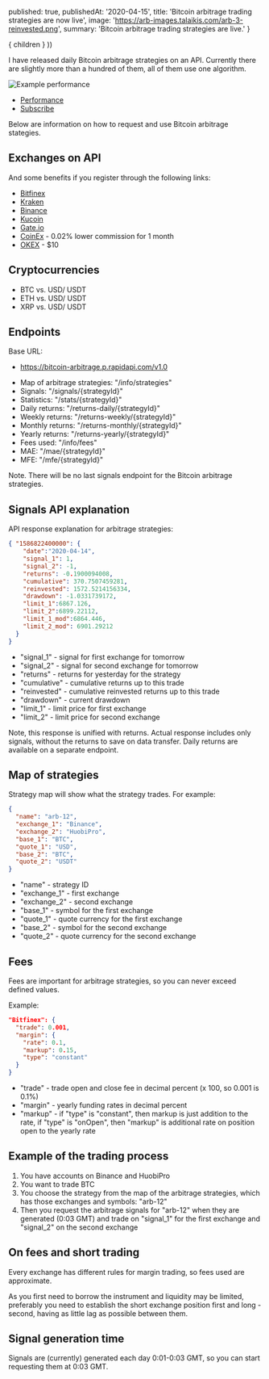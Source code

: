 

  published: true,
  publishedAt: '2020-04-15',
  title: 'Bitcoin arbitrage trading strategies are now live',
  image: 'https://arb-images.talaikis.com/arb-3-reinvested.png',
  summary: 'Bitcoin arbitrage trading strategies are live.'
}

  <BlogPost path={router.pathname} meta={meta}>
    { children }
  </BlogPost>
))

I have released daily Bitcoin arbitrage strategies on an API. Currently there are slightly more than a hundred of them, all of them use one algorithm.

![Example performance](https://arb-images.talaikis.com/arb-3-reinvested.png "Example performance")

- [Performance](/arbitrage-performance)
- [Subscribe](https://rapidapi.com/talaikis.tadas/api/bitcoin-arbitrage/pricing)

Below are information on how to request and use Bitcoin arbitrage stategies.

## Exchanges on API

And some benefits if you register through the following links:

- [Bitfinex](https://www.bitfinex.com/?refcode=yCM0z_QCi)
- [Kraken](https://www.kraken.com/)
- [Binance](https://www.binance.com/)
- [Kucoin](https://www.kucoin.com/?rcode=JhPJxv)
- [Gate.io](https://www.gate.io/ref/2867373)
- [CoinEx](https://www.coinex.com/register?refer_code=n68zq) - 0.02% lower commission for 1 month
- [OKEX](https://www.okex.com/join/1899267) - $10

## Cryptocurrencies

- BTC vs. USD/ USDT
- ETH vs. USD/ USDT
- XRP vs. USD/ USDT

## Endpoints

Base URL:

- https://bitcoin-arbitrage.p.rapidapi.com/v1.0

* Map of arbitrage strategies: "/info/strategies"
* Signals: "/signals/{strategyId}"
* Statistics: "/stats/{strategyId}"
* Daily returns: "/returns-daily/{strategyId}"
* Weekly returns: "/returns-weekly/{strategyId}"
* Monthly returns: "/returns-monthly/{strategyId}"
* Yearly returns: "/returns-yearly/{strategyId}"
* Fees used: "/info/fees"
* MAE: "/mae/{strategyId}"
* MFE: "/mfe/{strategyId}"

Note. There will be no last signals endpoint for the Bitcoin arbitrage strategies.

## Signals API explanation

API response explanation for arbitrage strategies:

```json
{ "1586822400000": {
    "date":"2020-04-14",
    "signal_1": 1,
    "signal_2": -1,
    "returns": -0.1900094008,
    "cumulative": 370.7507459281,
    "reinvested": 1572.5214156334,
    "drawdown": -1.0331739172,
    "limit_1":6867.126,
    "limit_2":6899.22112,
    "limit_1_mod":6864.446,
    "limit_2_mod": 6901.29212
  }
}
```

* "signal_1" - signal for first exchange for tomorrow
* "signal_2" - signal for second exchange for tomorrow
* "returns" - returns for yesterday for the strategy
* "cumulative" - cumulative returns up to this trade
* "reinvested" - cumulative reinvested returns up to this trade
* "drawdown" - current drawdown
* "limit_1" - limit price for first exchange
* "limit_2" - limit price for second exchange

Note, this response is unified with returns. Actual response includes only signals, without the returns to save on data transfer. Daily returns are available on a separate endpoint.

## Map of strategies

Strategy map will show what the strategy trades. For example:

```json
{
  "name": "arb-12",
  "exchange_1": "Binance",
  "exchange_2": "HuobiPro",
  "base_1": "BTC",
  "quote_1": "USD",
  "base_2": "BTC",
  "quote_2": "USDT"
}
```

* "name" - strategy ID
* "exchange_1" - first exchange
* "exchange_2" - second exchange
* "base_1" - symbol for the first exchange 
* "quote_1" - quote currency for the first exchange 
* "base_2" - symbol for the second exchange 
* "quote_2" - quote currency for the second exchange 

## Fees

Fees are important for arbitrage strategies, so you can never exceed defined values.

Example:

```json
"Bitfinex": {
  "trade": 0.001,
  "margin": {
    "rate": 0.1,
    "markup": 0.15,
    "type": "constant"
  }
}
```

* "trade" - trade open and close fee in decimal percent (x 100, so 0.001 is 0.1%)
* "margin" - yearly funding rates in decimal percent
* "markup" - if "type" is "constant", then markup is just addition to the rate, if "type" is "onOpen", then "markup" is additional rate on position open to the yearly rate

## Example of the trading process

1. You have accounts on Binance and HuobiPro
2. You want to trade BTC
3. You choose the strategy from the map of the arbitrage strategies, which has those exchanges and symbols: "arb-12"
4. Then you request the arbitrage signals for "arb-12" when they are generated (0:03 GMT) and trade on "signal_1" for the first exchange and "signal_2" on the second exchange

## On fees and short trading

Every exchange has different rules for margin trading, so fees used are approximate.

As you first need to borrow the instrument and liquidity may be limited, preferably you need to establish the short exchange position first and long - second, having as little lag as possible between them.

## Signal generation time

Signals are (currently) generated each day 0:01-0:03 GMT, so you can start requesting them at 0:03 GMT.
